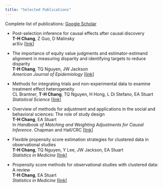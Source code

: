 ```yaml
---
title: "Selected Publications"
---
```




Complete list of publications: [Google Scholar](https://scholar.google.com/citations?user=y4w6qyEAAAAJ&hl=en&authuser=1)

-   Post-selection inference for causal effects after causal discovery**\
    T-H Chang**, Z Guo, D Malinsky\
    arXiv \[[link](https://arxiv.org/abs/2405.06763)\]

-   The importance of equity value judgments and estimator-estimand alignment in measuring disparity and identifying targets to reduce disparity**\
    T-H Chang**, TQ Nguyen, JW Jackson\
    *American Journal of Epidemiology* \[[link](https://academic.oup.com/aje/article-abstract/193/3/536/7343213?redirectedFrom=fulltext)\]

-   Methods for integrating trials and non-experimental data to examine treatment effect heterogeneity**\
    **CL Brantner, **T-H Chang**, TQ Nguyen, H Hong, L Di Stefano, EA Stuart\
    *Statistical Science* \[[link](https://projecteuclid.org/journals/statistical-science/volume-38/issue-4/Methods-for-Integrating-Trials-and-Non-experimental-Data-to-Examine/10.1214/23-STS890.full)\]

-   Overview of methods for adjustment and applications in the social and behavioral sciences: The role of study design\
    **T-H Chang**, EA Stuart\
    In *Handbook of Matching and Weighting Adjustments for Causal Inference*. Chapman and Hall/CRC \[[link](https://www.taylorfrancis.com/chapters/edit/10.1201/9781003102670-1/overview-methods-adjustment-applications-social-behavioral-sciences-role-study-design-ting-hsuan-chang-elizabeth-stuart)\]

-   Flexible propensity score estimation strategies for clustered data in observational studies\
    **T-H Chang**, TQ Nguyen, Y Lee, JW Jackson, EA Stuart\
    *Statistics in Medicine* \[[link](https://onlinelibrary.wiley.com/doi/abs/10.1002/sim.9551)\]

-   Propensity score methods for observational studies with clustered data: A review\
    **T-H Chang**, EA Stuart\
    *Statistics in Medicine* \[[link](https://onlinelibrary.wiley.com/doi/full/10.1002/sim.9437)\]
